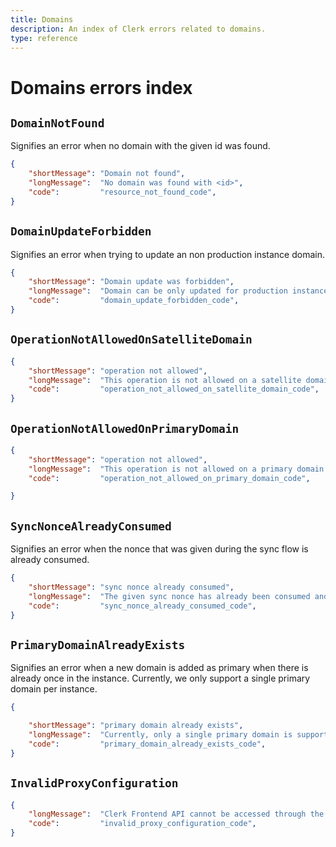 ```yaml
---
title: Domains
description: An index of Clerk errors related to domains.
type: reference
---
```


# Domains errors index

## `DomainNotFound`

Signifies an error when no domain with the given id was found.

```json
{
    "shortMessage": "Domain not found",
    "longMessage":  "No domain was found with <id>",
    "code":         "resource_not_found_code",
}
```

## `DomainUpdateForbidden`

Signifies an error when trying to update an non production instance domain.

```json
{
    "shortMessage": "Domain update was forbidden",
    "longMessage":  "Domain can be only updated for production instances",
    "code":         "domain_update_forbidden_code",
}
```

## `OperationNotAllowedOnSatelliteDomain`

```json
{
    "shortMessage": "operation not allowed",
    "longMessage":  "This operation is not allowed on a satellite domain. Try again using the primary domain of your instance.",
    "code":         "operation_not_allowed_on_satellite_domain_code",
}
```

## `OperationNotAllowedOnPrimaryDomain`

```json
{
    "shortMessage": "operation not allowed",
    "longMessage":  "This operation is not allowed on a primary domain. Try again with a satellite domain of the instance.",
    "code":         "operation_not_allowed_on_primary_domain_code",

}
```

## `SyncNonceAlreadyConsumed`

Signifies an error when the nonce that was given during the sync flow is already consumed.

```json 
{
    "shortMessage": "sync nonce already consumed",
    "longMessage":  "The given sync nonce has already been consumed and cannot be re-used.",
    "code":         "sync_nonce_already_consumed_code",
}
```

## `PrimaryDomainAlreadyExists`

Signifies an error when a new domain is added as primary when there is already once in the instance. Currently, we only support a single primary domain per instance.

```json 
{

    "shortMessage": "primary domain already exists",
    "longMessage":  "Currently, only a single primary domain is supported and the current instance already has one. All new domains need to be set a satellites.",
    "code":         "primary_domain_already_exists_code",
}
```

## `InvalidProxyConfiguration`

```json
{
    "longMessage":  "Clerk Frontend API cannot be accessed through the proxy URL. Make sure your proxy is configured correctly.",
    "code":         "invalid_proxy_configuration_code",
}
```